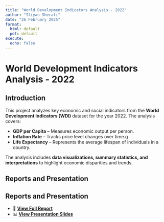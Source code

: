 ```yaml
---
title: "World Development Indicators Analysis - 2022"
author: "Iliyan Sherali"
date: "26 February 2025"
format:
  html: default
  pdf: default
execute:
  echo: false
---
```


# World Development Indicators Analysis - 2022

## Introduction

This project analyzes key economic and social indicators from the **World Development Indicators (WDI)** dataset for the year 2022. The analysis covers:

- **GDP per Capita** – Measures economic output per person.
- **Inflation Rate** – Tracks price level changes over time.g
- **Life Expectancy** – Represents the average lifespan of individuals in a country.

The analysis includes **data visualizations, summary statistics, and interpretations** to highlight economic disparities and trends.

## Reports and Presentation

## Reports and Presentation

- 📄 **[View Full Report](./report.html)**
- 📊 **[View Presentation Slides](./presentation.html)**
